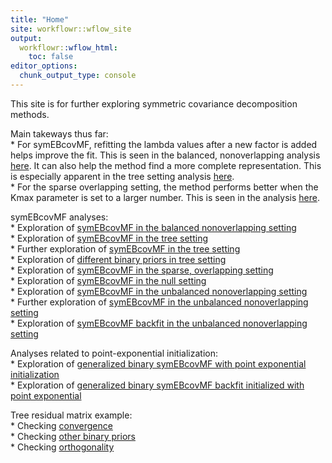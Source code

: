 ```yaml
---
title: "Home"
site: workflowr::wflow_site
output:
  workflowr::wflow_html:
    toc: false
editor_options:
  chunk_output_type: console
---
```


This site is for further exploring symmetric covariance decomposition methods.  

Main takeways thus far:  
* For symEBcovMF, refitting the lambda values after a new factor is added helps improve the fit. This is seen in the balanced, nonoverlapping analysis [here](symebcovmf_bal_nonoverlap.html). It can also help the method find a more complete representation. This is especially apparent in the tree setting analysis [here](symebcovmf_tree.html).  
* For the sparse overlapping setting, the method performs better when the Kmax parameter is set to a larger number. This is seen in the analysis [here](symebcovmf_overlap.html).  

symEBcovMF analyses:    
* Exploration of [symEBcovMF in the balanced nonoverlapping setting](symebcovmf_bal_nonoverlap.html)  
* Exploration of [symEBcovMF in the tree setting](symebcovmf_tree.html)  
* Further exploration of [symEBcovMF in the tree setting](symebcovmf_tree_exploration.html)   
* Exploration of [different binary priors in tree setting](symebcovmf_binary_prior_tree_exploration.html)    
* Exploration of [symEBcovMF in the sparse, overlapping setting](symebcovmf_overlap.html)   
* Exploration of [symEBcovMF in the null setting](symebcovmf_null.html)  
* Exploration of [symEBcovMF in the unbalanced nonoverlapping setting](unbal_nonoverlap.html)  
* Further exploration of [symEBcovMF in the unbalanced nonoverlapping setting](unbal_nonoverlap_exploration.html)  
* Exploration of [symEBcovMF backfit in the unbalanced nonoverlapping setting](unbal_nonoverlap_backfit.html)  

Analyses related to point-exponential initialization:  
* Exploration of [generalized binary symEBcovMF with point exponential initialization](symebcovmf_point_exp_init.html)  
* Exploration of [generalized binary symEBcovMF backfit initialized with point exponential](symebcovmf_gb_point_exp_backfit.html)   

Tree residual matrix example:  
* Checking [convergence](symebcovmf_gb_tree_exploration.html)  
* Checking [other binary priors](symebcovmf_binary_tree_resid_exploration.html)  
* Checking [orthogonality](symebcovmf_binary_tree_resid_orthog_exploration.html)  
